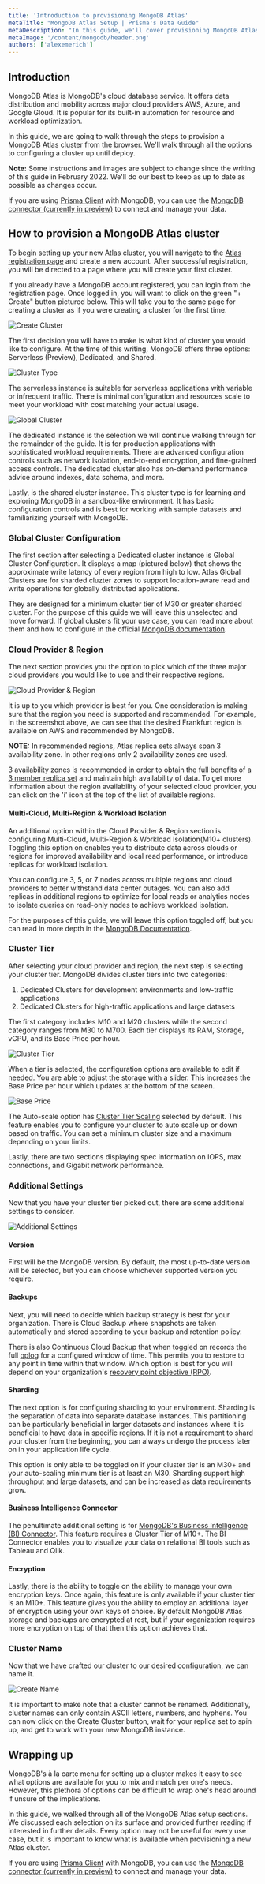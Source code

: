 ```yaml
---
title: 'Introduction to provisioning MongoDB Atlas'
metaTitle: "MongoDB Atlas Setup | Prisma's Data Guide"
metaDescription: "In this guide, we'll cover provisioning MongoDB Atlas."
metaImage: '/content/mongodb/header.png'
authors: ['alexemerich']
---
```

## Introduction

MongoDB Atlas is MongoDB's cloud database service. It offers data distribution and mobility across major cloud providers AWS, Azure, and Google Gloud. It is popular for its built-in automation for resource and workload optimization. 

In this guide, we are going to walk through the steps to provision a MongoDB Atlas cluster from the browser. We'll walk through all the options to configuring a cluster up until deploy.

**Note:** Some instructions and images are subject to change since the writing of this guide in February 2022. We'll do our best to keep as up to date as possible as changes occur.

<PrismaOutlinks>

If you are using [Prisma Client](https://www.prisma.io/docs/concepts/components/prisma-client) with MongoDB, you can use the [MongoDB connector (currently in preview)](https://www.prisma.io/docs/concepts/database-connectors/mongodb) to connect and manage your data.

</PrismaOutlinks>

## How to provision a MongoDB Atlas cluster

To begin setting up your new Atlas cluster, you will navigate to the [Atlas registration page](https://www.mongodb.com/cloud/atlas/register) and create a new account. After successful registration, you will be directed to a page where you will create your first cluster.

If you already have a MongoDB account registered, you can login from the registration page. Once logged in, you will want to click on the green "+ Create" button pictured below. This will take you to the same page for creating a cluster as if you were creating a cluster for the first time.

![Create Cluster](/content/mdb-atlas-setup/create-cluster-button.png)

The first decision you will have to make is what kind of cluster you would like to configure. At the time of this writing, MongoDB offers three options: Serverless (Preview), Dedicated, and Shared. 

![Cluster Type](/content/mdb-atlas-setup/cluster-type.png)

The serverless instance is suitable for serverless applications with variable or infrequent traffic. There is minimal configuration and resources scale to meet your workload with cost matching your actual usage.

![Global Cluster](/content/mdb-atlas-setup/global-cluster.png)

The dedicated instance is the selection we will continue walking through for the remainder of the guide. It is for production applications with sophisticated workload requirements. There are advanced configuration controls such as network isolation, end-to-end encryption, and fine-grained access controls. The dedicated cluster also has on-demand performance advice around indexes, data schema, and more.

Lastly, is the shared cluster instance. This cluster type is for learning and exploring MongoDB in a sandbox-like environment. It has basic configuration controls and is best for working with sample datasets and familiarizing yourself with MongoDB.

### Global Cluster Configuration

The first section after selecting a Dedicated cluster instance is Global Cluster Configuration. It displays a map (pictured below) that shows the approximate write latency of every region from high to low. Atlas Global Clusters are for sharded cluzter zones to support location-aware read and write operations for globally distributed applications.

They are designed for a minimum cluster tier of M30 or greater sharded cluster. For the purpose of this guide we will leave this unselected and move forward. If global clusters fit your use case, you can read more about them and how to configure in the official [MongoDB documentation](https://docs.atlas.mongodb.com/global-clusters/).


### Cloud Provider & Region

The next section provides you the option to pick which of the three major cloud providers you would like to use and their respective regions.

![Cloud Provider & Region](/content/mdb-atlas-setup/cloud-provider-region.png)

It is up to you which provider is best for you. One consideration is making sure that the region you need is supported and recommended. For example, in the screenshot above, we can see that the desired Frankfurt region is available on AWS and recommended by MongoDB. 

**NOTE:** In recommended regions, Atlas replica sets always span 3 availability zone. In other regions only 2 availability zones are used.

3 availability zones is recommended in order to obtain the full benefits of a [3 member replica set](https://docs.mongodb.com/manual/core/replica-set-architecture-three-members/) and maintain high availability of data. To get more information about the region availability of your selected cloud provider, you can click on the 'i' icon at the top of the list of available regions.

#### Multi-Cloud, Multi-Region & Workload Isolation

An additional option within the Cloud Provider & Region section is configuring Multi-Cloud, Multi-Region & Workload Isolation(M10+ clusters). Toggling this option on enables you to distribute data across clouds or regions for improved availability and local read performance, or introduce replicas for workload isolation. 

You can configure 3, 5, or 7 nodes across multiple regions and cloud providers to better withstand data center outages. You can also add replicas in additional regions to optimize for local reads or analytics nodes to isolate queries on read-only nodes to achieve workload isolation.

For the purposes of this guide, we will leave this option toggled off, but you can read in more depth in the [MongoDB Documentation](https://docs.atlas.mongodb.com/cluster-config/multi-cloud-distribution/).
  
### Cluster Tier

After selecting your cloud provider and region, the next step is selecting your cluster tier. MongoDB divides cluster tiers into two categories: 

1. Dedicated Clusters for development environments and low-traffic applications
2. Dedicated Clusters for high-traffic applications and large datasets

The first category includes M10 and M20 clusters while the second category ranges from M30 to M700. Each tier displays its RAM, Storage, vCPU, and its Base Price per hour.

![Cluster Tier](/content/mdb-atlas-setup/cluster-tier.png)

When a tier is selected, the configuration options are available to edit if needed. You are able to adjust the storage with a slider. This increases the Base Price per hour which updates at the bottom of the screen.

![Base Price](/content/mdb-atlas-setup/base-price.png)

The Auto-scale option has [Cluster Tier Scaling](https://docs.atlas.mongodb.com/cluster-autoscaling/) selected by default. This feature enables you to configure your cluster to auto scale up or down based on traffic. You can set a minimum cluster size and a maximum depending on your limits.

Lastly, there are two sections displaying spec information on IOPS, max connections, and Gigabit network performance.

### Additional Settings

Now that you have your cluster tier picked out, there are some additional settings to consider. 

![Additional Settings](/content/mdb-atlas-setup/additional-settings.png)

#### Version

First will be the MongoDB version. By default, the most up-to-date version will be selected, but you can choose whichever supported version you require.

#### Backups

Next, you will need to decide which backup strategy is best for your organization. There is Cloud Backup where snapshots are taken automatically and stored according to your backup and retention policy. 

There is also Continuous Cloud Backup that when toggled on records the full [oplog](https://docs.mongodb.com/manual/core/replica-set-oplog/) for a configured window of time. This permits you to restore to any point in time within that window. Which option is best for you will depend on your organization's [recovery point objective (RPO)](https://www.mongodb.com/backup-and-its-role-disaster-recovery).

#### Sharding

The next option is for configuring sharding to your environment. Sharding is the separation of data into separate database instances. This partitioning can be particularly beneficial in larger datasets and instances where it is beneficial to have data in specific regions. If it is not a requirement to shard your cluster from the beginning, you can always undergo the process later on in your application life cycle.  

This option is only able to be toggled on if your cluster tier is an M30+ and your auto-scaling minimum tier is at least an M30. Sharding support high throughput and large datasets, and can be increased as data requirements grow.

#### Business Intelligence Connector

The penultimate additional setting is for [MongoDB's Business Intelligence (BI) Connector](https://docs.mongodb.com/bi-connector/current/). This feature requires a Cluster Tier of M10+. The BI Connector enables you to visualize your data on relational BI tools such as Tableau and Qlik.

#### Encryption

Lastly, there is the ability to toggle on the ability to manage your own encryption keys. Once again, this feature is only available if your cluster tier is an M10+. This feature gives you the ability to employ an additional layer of encryption using your own keys of choice. By default MongoDB Atlas storage and backups are encrypted at rest, but if your organization requires more encryption on top of that then this option achieves that.

### Cluster Name

Now that we have crafted our cluster to our desired configuration, we can name it.

![Create Name](/content/mdb-atlas-setup/cluster-name.png)

It is important to make note that a cluster cannot be renamed. Additionally, cluster names can only contain ASCII letters, numbers, and hyphens. You can now click on the Create Cluster button, wait for your replica set to spin up, and get to work with your new MongoDB instance.

## Wrapping up

MongoDB's à la carte menu for setting up a cluster makes it easy to see what options are available for you to mix and match per one's needs. However, this plethora of options can be difficult to wrap one's head around if unsure of the implications.

In this guide, we walked through all of the MongoDB Atlas setup sections. We discussed each selection on its surface and provided further reading if interested in further details. Every option may not be useful for every use case, but it is important to know what is available when provisioning a new Atlas cluster.   

<PrismaOutlinks>

If you are using [Prisma Client](https://www.prisma.io/docs/concepts/components/prisma-client) with MongoDB, you can use the [MongoDB connector (currently in preview)](https://www.prisma.io/docs/concepts/database-connectors/mongodb) to connect and manage your data.

</PrismaOutlinks>